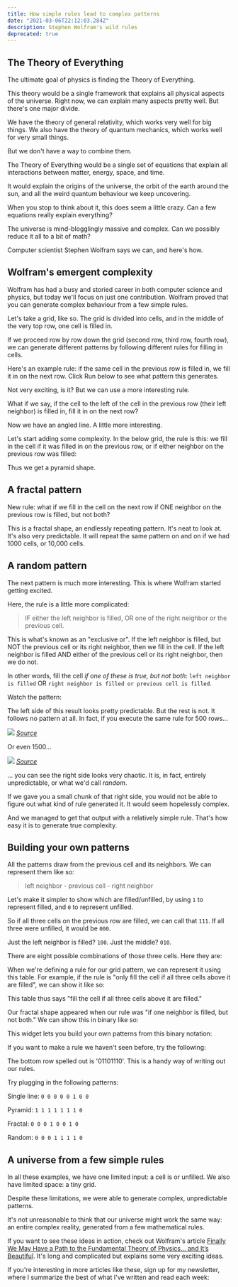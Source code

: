 ```yaml
---
title: How simple rules lead to complex patterns
date: "2021-03-06T22:12:03.284Z"
description: Stephen Wolfram's wild rules
deprecated: true
---
```


## The Theory of Everything

The ultimate goal of physics is finding the Theory of Everything.

This theory would be a single framework that explains all physical aspects of the universe. Right now, we can explain many aspects pretty well. But there's one major divide.

We have the theory of general relativity, which works very well for big things. We also have the theory of quantum mechanics, which works well for very small things.

But we don't have a way to combine them.

The Theory of Everything would be a single set of equations that explain all interactions between matter, energy, space, and time.

It would explain the origins of the universe, the orbit of the earth around the sun, and all the weird quantum behaviour we keep uncovering.

When you stop to think about it, this does seem a little crazy. Can a few equations really explain everything?

The universe is mind-blogglingly massive and complex. Can we possibly reduce it all to a bit of math?

Computer scientist Stephen Wolfram says we can, and here's how.

## Wolfram's emergent complexity

Wolfram has had a busy and storied career in both computer science and physics, but today we'll focus on just one contribution. Wolfram proved that you can generate complex behaviour from a few simple rules.

Let's take a grid, like so. The grid is divided into cells, and in the middle of the very top row, one cell is filled in.

<WolframPattern hideButtons />

If we proceed row by row down the grid (second row, third row, fourth row), we can generate different patterns by following different rules for filling in cells.

Here's an example rule: if the same cell in the previous row is filled in, we fill it in on the next row. Click Run below to see what pattern this generates.

<WolframPattern defaultRule={1} />

Not very exciting, is it? But we can use a more interesting rule.

What if we say, if the cell to the left of the cell in the previous row (their left neighbor) is filled in, fill it in on the next row?

<WolframPattern defaultRule={2} />

Now we have an angled line. A little more interesting.

Let's start adding some complexity. In the below grid, the rule is this: we fill in the cell if it was filled in on the previous row, or if either neighbor on the previous row was filled:

<WolframPattern defaultRule={254} />

Thus we get a pyramid shape.

## A fractal pattern

New rule: what if we fill in the cell on the next row if ONE neighbor on the previous row is filled, but not both?

<WolframPattern defaultRule={90} />

This is a fractal shape, an endlessly repeating pattern. It's neat to look at. It's also very predictable. It will repeat the same pattern on and on if we had 1000 cells, or 10,000 cells.

## A random pattern

The next pattern is much more interesting. This is where Wolfram started getting excited.

Here, the rule is a little more complicated:

> IF either the left neighbor is filled, OR one of the right neighbor or the previous cell.

This is what's known as an "exclusive or". If the left neighbor is filled, but NOT the previous cell or its right neighbor, then we fill in the cell. If the left neighbor is filled AND either of the previous cell or its right neighbor, then we do not.

In other words, fill the cell _if one of these is true, but not both_: `left neighbor is filled` OR `right neighbor is filled or previous cell is filled`.

Watch the pattern:

<WolframPattern defaultRule={30} />

The left side of this result looks pretty predictable. But the rest is not. It follows no pattern at all. In fact, if you execute the same rule for 500 rows...

![](./500.png)
_[Source](https://www.wolframscience.com/nks/p29--how-do-simple-programs-behave/)_

Or even 1500...

![](./1500.png)
_[Source](https://www.wolframscience.com/nks/p30--how-do-simple-programs-behave/)_

... you can see the right side looks very chaotic. It is, in fact, entirely unpredictable, or what we'd call _random_.

If we gave you a small chunk of that right side, you would not be able to figure out what kind of rule generated it. It would seem hopelessly complex.

And we managed to get that output with a relatively simple rule. That's how easy it is to generate true complexity.

## Building your own patterns

All the patterns draw from the previous cell and its neighbors. We can represent them like so:

> left neighbor - previous cell - right neighbor

Let's make it simpler to show which are filled/unfilled, by using `1` to represent filled, and `0` to represent unfilled.

So if all three cells on the previous row are filled, we can call that `111`. If all three were unfilled, it would be `000`.

Just the left neighbor is filled? `100`. Just the middle? `010`.

There are eight possible combinations of those three cells. Here they are:

<RuleDisplay />

When we're defining a rule for our grid pattern, we can represent it using this table. For example, if the rule is "only fill the cell if all three cells above it are filled", we can show it like so:

<RuleDisplay rule="10000000" />


This table thus says "fill the cell if all three cells above it are filled."

Our fractal shape appeared when our rule was "if one neighbor is filled, but not both." We can show this in binary like so:

<RuleDisplay rule="00010010" />

This widget lets you build your own patterns from this binary notation:

<BinaryWolframPattern />

If you want to make a rule we haven't seen before, try the following:

<RuleDisplay rule="01101110" />

The bottom row spelled out is '01101110'. This is a handy way of writing out our rules.

Try plugging in the following patterns:

Single line: `0 0 0 0 0 1 0 0`

Pyramid: `1 1 1 1 1 1 1 0`

Fractal: `0 0 0 1 0 0 1 0`

Random: `0 0 0 1 1 1 1 0`

## A universe from a few simple rules

In all these examples, we have one limited input: a cell is or unfilled. We also have limited space: a tiny grid.

Despite these limitations, we were able to generate complex, unpredictable patterns.

It's not unreasonable to think that our universe might work the same way: an entire complex reality, generated from a few mathematical rules.

If you want to see these ideas in action, check out Wolfram's article [Finally We May Have a Path to the Fundamental Theory of Physics…
and It’s Beautiful](https://writings.stephenwolfram.com/2020/04/finally-we-may-have-a-path-to-the-fundamental-theory-of-physics-and-its-beautiful). It's long and complicated but explains some very exciting ideas.

If you're interesting in more articles like these, sign up for my newsletter, where I summarize the best of what I've written and read each week:

<EmailSignup />
